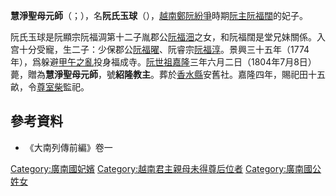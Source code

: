 '''慧淨聖母元師'''（{{vie|v='''Tuệ Tĩnh Thánh Mẫu Nguyên Sư'''|hn=慧淨聖母元師}}；{{bd||1734年|1804年|7月8日|catIdx=N阮}}），名'''阮氏玉球'''（{{vie|v='''Nguyễn Thị Ngọc Cầu'''|hn=阮氏玉球}}），[[越南|越南]][[鄭阮紛爭|鄭阮紛爭]]時期[[阮主|阮主]][[阮福闊|阮福闊]]的妃子。

阮氏玉球是阮顯宗阮福淍第十二子胤郡公[[阮福沺|阮福沺]]之女，和阮福闊是堂兄妹關係。入宫十分受寵，生二子：少保郡公[[阮福曜|阮福曜]]、阮睿宗[[阮福淳|阮福淳]]。景興三十五年（1774年），爲躲避[[西山起義|甲午之亂]]投身福成寺。[[阮世祖|阮世祖]][[嘉隆|嘉隆]]三年六月二日（1804年7月8日）薨，贈為'''慧淨聖母元師'''，號'''紹隆教主'''。葬於[[香水縣|香水縣]]安舊社。嘉隆四年，賜祀田十五畝，令[[尊室柴|尊室柴]]監祀。


==參考資料==
*《大南列傳前編》卷一

{{西山朝及阮朝皇后}}
[[Category:廣南國妃嬪|Category:廣南國妃嬪]]
[[Category:越南君主親母未得尊后位者|Category:越南君主親母未得尊后位者]]
[[Category:廣南國公姓女|Category:廣南國公姓女]]